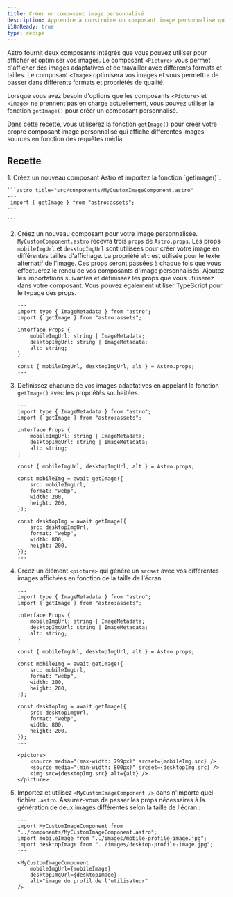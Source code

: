 ```yaml
---
title: Créer un composant image personnalisé 
description: Apprendre à construire un composant image personnalisé qui supporte les requêtes média en utilisant la fonction getImage.
i18nReady: true
type: recipe
---
```


Astro fournit deux composants intégrés que vous pouvez utiliser pour afficher et optimiser vos images.  Le composant `<Picture>` vous permet d'afficher des images adaptatives et de travailler avec différents formats et tailles. Le composant `<Image>` optimisera vos images et vous permettra de passer dans différents formats et propriétés de qualité.

Lorsque vous avez besoin d'options que les composants `<Picture>` et `<Image>` ne prennent pas en charge actuellement, vous pouvez utiliser la fonction `getImage()` pour créer un composant personnalisé. 

Dans cette recette, vous utiliserez la fonction [`getImage()`](/fr/guides/images/#générer-des-images-avec-getimage) pour créer votre propre composant image personnalisé qui affiche différentes images sources en fonction des requêtes média.

## Recette

<Steps>
1. Créez un nouveau composant Astro et importez la fonction `getImage()`.

    ```astro title="src/components/MyCustomImageComponent.astro" 
    ---
     import { getImage } from "astro:assets";
    ---

    ```

2. Créez un nouveau composant pour votre image personnalisée. `MyCustomComponent.astro` recevra trois `props` de `Astro.props`. Les props `mobileImgUrl` et `desktopImgUrl` sont utilisées pour créer votre image en différentes tailles d'affichage. La propriété `alt` est utilisée pour le texte alternatif de l'image. Ces props seront passées à chaque fois que vous effectuerez le rendu de vos composants d'image personnalisés. Ajoutez les importations suivantes et définissez les props que vous utiliserez dans votre composant. Vous pouvez également utiliser TypeScript pour le typage des props. 

    ```astro title="src/components/MyCustomImageComponent.astro" ins={3, 11}
    ---
    import type { ImageMetadata } from "astro";
    import { getImage } from "astro:assets";

    interface Props {
        mobileImgUrl: string | ImageMetadata;
        desktopImgUrl: string | ImageMetadata;
        alt: string;
    }

    const { mobileImgUrl, desktopImgUrl, alt } = Astro.props;
    ---

    ```

3. Définissez chacune de vos images adaptatives en appelant la fonction `getImage()` avec les propriétés souhaitées.

    ```astro title="src/components/MyCustomImageComponent.astro" ins={13-18, 20-25}
    ---
    import type { ImageMetadata } from "astro";
    import { getImage } from "astro:assets";

    interface Props {
        mobileImgUrl: string | ImageMetadata;
        desktopImgUrl: string | ImageMetadata;
        alt: string;
    }

    const { mobileImgUrl, desktopImgUrl, alt } = Astro.props;

    const mobileImg = await getImage({
        src: mobileImgUrl,
        format: "webp",
        width: 200,
        height: 200,
    });

    const desktopImg = await getImage({
        src: desktopImgUrl,
        format: "webp",
        width: 800,
        height: 200,
    });
    ---

    ```

4. Créez un élément `<picture>` qui génère un `srcset` avec vos différentes images affichées en fonction de la taille de l'écran. 

    ```astro title="src/components/MyCustomImageComponent.astro" ins={28-32}
    ---
    import type { ImageMetadata } from "astro";
    import { getImage } from "astro:assets";

    interface Props {
        mobileImgUrl: string | ImageMetadata;
        desktopImgUrl: string | ImageMetadata;
        alt: string;
    }

    const { mobileImgUrl, desktopImgUrl, alt } = Astro.props;

    const mobileImg = await getImage({
        src: mobileImgUrl,
        format: "webp",
        width: 200,
        height: 200,
    });

    const desktopImg = await getImage({
        src: desktopImgUrl,
        format: "webp",
        width: 800,
        height: 200,
    });
    ---

    <picture>
        <source media="(max-width: 799px)" srcset={mobileImg.src} />
        <source media="(min-width: 800px)" srcset={desktopImg.src} />
        <img src={desktopImg.src} alt={alt} />
    </picture>

    ```

5. Importez et utilisez `<MyCustomImageComponent />` dans n'importe quel fichier `.astro`. Assurez-vous de passer les props nécessaires à la génération de deux images différentes selon la taille de l'écran :

    ```astro title="src/pages/index.astro" 
    ---
    import MyCustomImageComponent from "../components/MyCustomImageComponent.astro";
    import mobileImage from "../images/mobile-profile-image.jpg";
    import desktopImage from "../images/desktop-profile-image.jpg";
    ---

    <MyCustomImageComponent
        mobileImgUrl={mobileImage}
        desktopImgUrl={desktopImage}
        alt="image du profil de l'utilisateur"
    />

    ```
</Steps>
